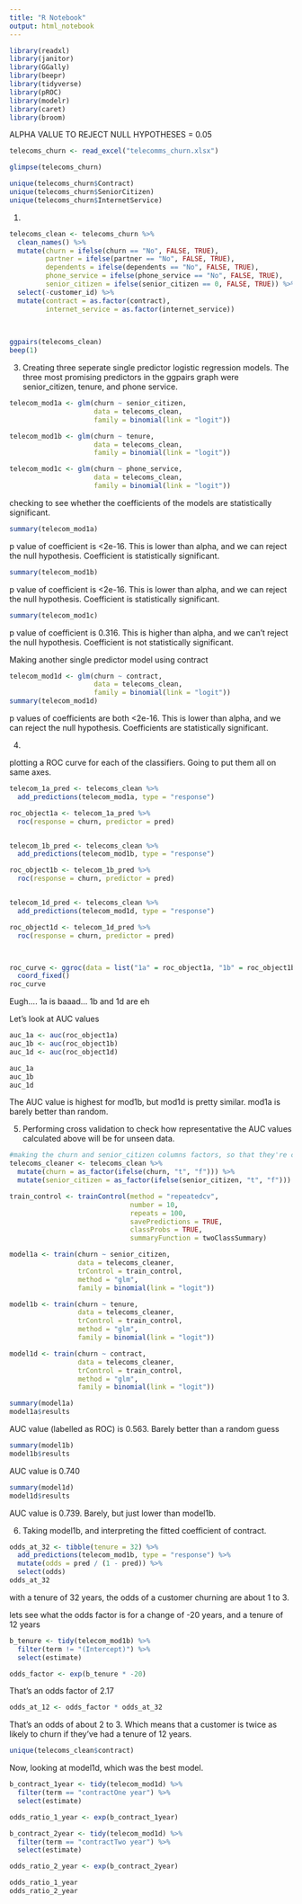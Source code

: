 ```yaml
---
title: "R Notebook"
output: html_notebook
---
```


```r
library(readxl)
library(janitor)
library(GGally)
library(beepr)
library(tidyverse)
library(pROC)
library(modelr)
library(caret)
library(broom)
```


ALPHA VALUE TO REJECT NULL HYPOTHESES = 0.05

```r
telecoms_churn <- read_excel("telecomms_churn.xlsx")

glimpse(telecoms_churn)
```
```r
unique(telecoms_churn$Contract)
unique(telecoms_churn$SeniorCitizen)
unique(telecoms_churn$InternetService)
```


1.
```r
telecoms_clean <- telecoms_churn %>% 
  clean_names() %>% 
  mutate(churn = ifelse(churn == "No", FALSE, TRUE),
         partner = ifelse(partner == "No", FALSE, TRUE),
         dependents = ifelse(dependents == "No", FALSE, TRUE),
         phone_service = ifelse(phone_service == "No", FALSE, TRUE),
         senior_citizen = ifelse(senior_citizen == 0, FALSE, TRUE)) %>% 
  select(-customer_id) %>% 
  mutate(contract = as.factor(contract),
         internet_service = as.factor(internet_service))
  
  

```

```r
ggpairs(telecoms_clean)
beep(1)
```

3. 
Creating three seperate single predictor logistic regression models. 
The three most promising predictors in the ggpairs graph were senior_citizen, tenure, and phone service.
```r
telecom_mod1a <- glm(churn ~ senior_citizen, 
                     data = telecoms_clean,
                     family = binomial(link = "logit"))

telecom_mod1b <- glm(churn ~ tenure,
                     data = telecoms_clean,
                     family = binomial(link = "logit"))

telecom_mod1c <- glm(churn ~ phone_service,
                     data = telecoms_clean, 
                     family = binomial(link = "logit"))
```

checking to see whether the coefficients of the models are statistically significant. 

```r
summary(telecom_mod1a)
```
p value of coefficient is <2e-16. This is lower than alpha, and we can reject the null hypothesis. Coefficient is statistically significant. 

```r
summary(telecom_mod1b)
```
p value of coefficient is <2e-16. This is lower than alpha, and we can reject the null hypothesis. Coefficient is statistically significant.

```r
summary(telecom_mod1c)
```
p value of coefficient is 0.316. This is higher than alpha, and we can't reject the null hypothesis. Coefficient is not statistically significant.

Making another single predictor model using contract
```r
telecom_mod1d <- glm(churn ~ contract,
                     data = telecoms_clean, 
                     family = binomial(link = "logit"))
summary(telecom_mod1d)
```
p values of coefficients are both <2e-16. This is lower than alpha, and we can reject the null hypothesis. Coefficients are statistically significant.


4. 

plotting a ROC curve for each of the classifiers. Going to put them all on same axes. 

```r
telecom_1a_pred <- telecoms_clean %>% 
  add_predictions(telecom_mod1a, type = "response")

roc_object1a <- telecom_1a_pred %>% 
  roc(response = churn, predictor = pred)


telecom_1b_pred <- telecoms_clean %>% 
  add_predictions(telecom_mod1b, type = "response")

roc_object1b <- telecom_1b_pred %>% 
  roc(response = churn, predictor = pred)


telecom_1d_pred <- telecoms_clean %>% 
  add_predictions(telecom_mod1d, type = "response")

roc_object1d <- telecom_1d_pred %>% 
  roc(response = churn, predictor = pred)



roc_curve <- ggroc(data = list("1a" = roc_object1a, "1b" = roc_object1b, "1d" = roc_object1d), legacy.axes = TRUE) +
  coord_fixed()
roc_curve
```

Eugh.... 1a is baaad... 1b and 1d are eh

Let's look at AUC values
```r
auc_1a <- auc(roc_object1a)
auc_1b <- auc(roc_object1b)
auc_1d <- auc(roc_object1d)

auc_1a
auc_1b
auc_1d
```
The AUC value is highest for mod1b, but mod1d is pretty similar. mod1a is barely better than random. 

5. 
Performing cross validation to check how representative the AUC values calculated above will be for unseen data. 
```r
#making the churn and senior_citizen columns factors, so that they're compatibe with caret package. 
telecoms_cleaner <- telecoms_clean %>% 
  mutate(churn = as_factor(ifelse(churn, "t", "f"))) %>% 
  mutate(senior_citizen = as_factor(ifelse(senior_citizen, "t", "f")))

train_control <- trainControl(method = "repeatedcv", 
                              number = 10,
                              repeats = 100, 
                              savePredictions = TRUE,
                              classProbs = TRUE,
                              summaryFunction = twoClassSummary)

model1a <- train(churn ~ senior_citizen, 
                 data = telecoms_cleaner,
                 trControl = train_control,
                 method = "glm",
                 family = binomial(link = "logit"))

model1b <- train(churn ~ tenure, 
                 data = telecoms_cleaner,
                 trControl = train_control,
                 method = "glm",
                 family = binomial(link = "logit"))

model1d <- train(churn ~ contract, 
                 data = telecoms_cleaner,
                 trControl = train_control,
                 method = "glm",
                 family = binomial(link = "logit"))
```
```r
summary(model1a)
model1a$results
```
AUC value (labelled as ROC) is 0.563. Barely better than a random guess

```r
summary(model1b)
model1b$results
```
AUC value is 0.740

```r
summary(model1d)
model1d$results
```

AUC value is 0.739. Barely, but just lower than model1b. 

6.
Taking model1b, and interpreting the fitted coefficient of contract. 

```r
odds_at_32 <- tibble(tenure = 32) %>% 
  add_predictions(telecom_mod1b, type = "response") %>% 
  mutate(odds = pred / (1 - pred)) %>% 
  select(odds)
odds_at_32
```
with a tenure of 32 years, the odds of a customer churning are about 1 to 3.  

lets see what the odds factor is for a change of -20 years, and a tenure of 12 years
```r
b_tenure <- tidy(telecom_mod1b) %>% 
  filter(term != "(Intercept)") %>% 
  select(estimate)

odds_factor <- exp(b_tenure * -20)
```
That's an odds factor of 2.17
```r
odds_at_12 <- odds_factor * odds_at_32
```
That's an odds of about 2 to 3. Which means that a customer is twice as likely to churn if they've had a tenure of 12 years. 

```r
unique(telecoms_clean$contract)
```


Now, looking at model1d, which was the best model. 
```r
b_contract_1year <- tidy(telecom_mod1d) %>% 
  filter(term == "contractOne year") %>% 
  select(estimate)

odds_ratio_1_year <- exp(b_contract_1year)

b_contract_2year <- tidy(telecom_mod1d) %>% 
  filter(term == "contractTwo year") %>% 
  select(estimate)

odds_ratio_2_year <- exp(b_contract_2year)

odds_ratio_1_year
odds_ratio_2_year
```

